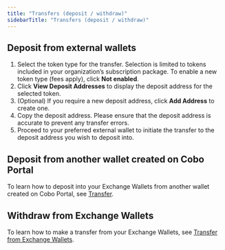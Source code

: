 ```yaml
---
title: "Transfers (deposit / withdraw)"
sidebarTitle: "Transfers (deposit / withdraw)"
---
```


## Deposit from external wallets

1. Select the token type for the transfer. Selection is limited to tokens included in your organization’s subscription package. To enable a new token type (fees apply), click **Not enabled**.
2. Click **View Deposit Addresses** to display the deposit address for the selected token.
3. (Optional) If you require a new deposit address, click **Add Address** to create one.
4. Copy the deposit address. Please ensure that the deposit address is accurate to prevent any transfer errors.
5. Proceed to your preferred external wallet to initiate the transfer to the deposit address you wish to deposit into.

## Deposit from another wallet created on Cobo Portal

To learn how to deposit into your Exchange Wallets from another wallet created on Cobo Portal, see [Transfer](/portal/transfers/introduction).

## Withdraw from Exchange Wallets

To learn how to make a transfer from your Exchange Wallets, see [Transfer from Exchange Wallets](/portal/transfers/from-exchange-wallets).